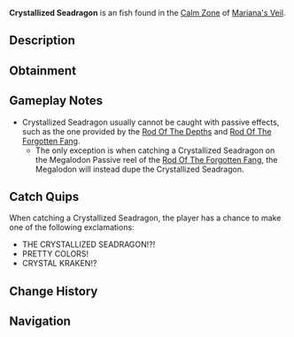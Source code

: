 {{FishInfobox
|image          = Crystallized Seadragon.png
|rarity         = Exotic
|sea            = First Sea
|location       = [[Calm Zone]]
|sublocation    = 
|sources        = Fishing Rod
|nopassive      = 1
|radar_location = 
|prog_speed     = -95
|xp             = 40000
|weather        = Windy
|time           = 
|season         = Spring
|bait           = Shark Head
|base_weight    = 120000
|base_value     = 35000
|weight_range   = 70000
|base_chance    = 0.1
|base_resil     = 1
}}
'''Crystallized Seadragon''' is an {{Rarity|Exotic}} fish found in the [[Calm Zone]] of [[Mariana's Veil]].

== Description ==
{{Description|A majestic, dragon-like creature with crystal scales that shimmer in the light. It is said to be the guardian of the Calm Zone.|Bestiary Entry}}

== Obtainment ==
{{Description|Appears during the calmest days, when the wind is strong.|Bestiary Hint}}
{{Fish Availability|
Mariana's Veil/Calm Zone
|top_rods      = 
Great Rod of Oscar\8002.17\23445.31;
Tempest Rod\7673\21857.05;
Challenger's Rod\7609.18\21850.58;
Astralhook Rod\7522.05\21247.21;
Summit Rod\5317.31\15860.65;
Celestial Rod\1714.1\5062.38;
Ice Warpers Rod\366.96\1083.78;
Champions Rod\2540.3\7405.69;
Krampus's Rod\-3.7\-9.44;
Steady Rod\-0.13\-0.34;
Seraphic Rod\5267.15\14990.89;
Ethereal Prism Rod\4032.11\11136;
Rod Of The Forgotten Fang\2246.74\6238.12;
No-Life Rod\1742.31\5046.74;
Rod Of The Exalted One\386.22\1050.4;
Avalanche Rod\-2.96\-7.54;
Zeus Rod\-5.49\-14.01
|recommended   = Challenger's Rod
}}

== Gameplay Notes ==
* Crystallized Seadragon usually cannot be caught with passive effects, such as the one provided by the [[Rod Of The Depths]] and [[Rod Of The Forgotten Fang]].
** The only exception is when catching a Crystallized Seadragon on the Megalodon Passive reel of the [[Rod Of The Forgotten Fang]], the Megalodon will instead dupe the Crystallized Seadragon.

== Catch Quips ==
When catching a Crystallized Seadragon, the player has a chance to make one of the following exclamations:
* THE CRYSTALLIZED SEADRAGON!?!
* PRETTY COLORS!
* CRYSTAL KRAKEN!?

== Change History ==
{{Change History|{{subst:Current Version}}}}

== Navigation ==
{{Fish Navbox|Calm Zone}}